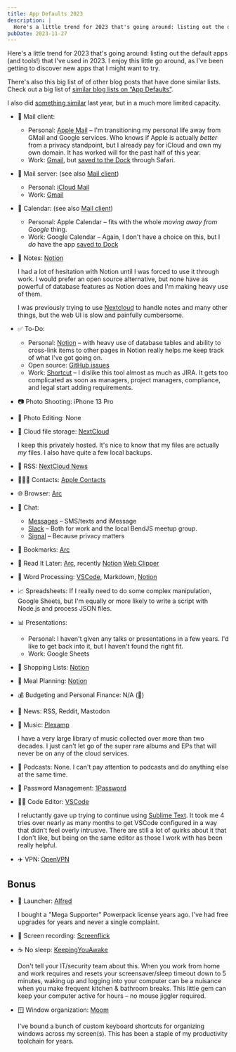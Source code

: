 ```yaml
---
title: App Defaults 2023
description: |
  Here's a little trend for 2023 that's going around: listing out the default apps (and tools!) that I've used in 2023. I enjoy this little go around, as I've been getting to discover new apps that I might want to try.
pubDate: 2023-11-27
---
```



Here's a little trend for 2023 that's going around: listing out the default apps (and tools!) that I've used in 2023. I enjoy this little go around, as I've been getting to discover new apps that I might want to try.

<Aside title="See also…">

There's also this big list of of other blog posts that have done similar lists. Check out a big list of [similar blog lists on “App Defaults”](https://defaults.rknight.me/).

</Aside>

I also did [something similar](/blog/2022/10/18/current-tool-chest/) last year, but in a much more limited capacity.

- <span id="mail">📨 Mail client:</span>

  - Personal: [Apple Mail](https://apps.apple.com/us/app/mail/id1108187098) – I'm transitioning my personal life away from GMail and Google services. Who knows if Apple is actually _better_ from a privacy standpoint, but I already pay for iCloud and own my own domain. It has worked will for the past half of this year.
  - Work: [Gmail](https://www.google.com/gmail/about/), but [saved to the Dock](https://support.apple.com/en-us/104996) through Safari.

- 📮 Mail server: (see also [Mail client](#mail))

  - Personal: [iCloud Mail](https://support.apple.com/guide/icloud/mail-on-icloudcom-overview-mm6b1a17e3/icloud)
  - Work: [Gmail](https://www.google.com/gmail/about/)

- 📆 Calendar: (see also [Mail client](#mail))

  - Personal: Apple Calendar – fits with the whole _moving away from Google_ thing.
  - Work: Google Calendar – Again, I don't have a choice on this, but I _do_ have the app [saved to Dock](https://support.apple.com/en-us/104996)

- <span id="notes">📝 Notes:</span> [Notion](https://notion.so)

  I had a lot of hesitation with Notion until I was forced to use it through work. I would prefer an open source alternative, but none have as powerful of database features as Notion does and I'm making heavy use of them.

  I was previously trying to use [Nextcloud](#cloud-files) to handle notes and many other things, but the web UI is slow and painfully cumbersome.

- ✅ To-Do:

  - Personal: [Notion](#notion) – with heavy use of database tables and ability to cross-link items to other pages in Notion really helps me keep track of what I've got going on.
  - Open source: [GitHub issues](https://github.com/paularmstrong)
  - Work: [Shortcut](https://www.shortcut.com/) – I dislike this tool almost as much as JIRA. It gets too complicated as soon as managers, project managers, compliance, and legal start adding requirements.

- 📷 Photo Shooting: iPhone 13 Pro
- 🎨 Photo Editing: None
- <span id="cloud-files">📁 Cloud file storage:</span> [NextCloud](https://nextcloud.com/)

  I keep this privately hosted. It's nice to know that my files are actually _my_ files. I also have quite a few local backups.

- 📖 RSS: [NextCloud News](https://github.com/nextcloud/news)
- 🙍🏻‍♂️ Contacts: [Apple Contacts](https://apps.apple.com/us/app/contacts/id1069512615)
- <span id="browser">🌐 Browser:</span> [Arc](https://arc.net/gift/628133c8)
- 💬 Chat:

  - [Messages](https://apps.apple.com/us/app/messages/id1146560473) – SMS/texts and iMessage
  - [Slack](https://slack.com) – Both for work and the local BendJS meetup group.
  - [Signal](https://www.signal.org/) – Because privacy matters

- 🔖 Bookmarks: [Arc](#browser)
- 📑 Read It Later: [Arc](#browser), recently [Notion](#notes) [Web Clipper](https://www.notion.so/help/web-clipper)
- 📜 Word Processing: [VSCode](https://code.visualstudio.com/), Markdown, [Notion](#notes)
- 📈 Spreadsheets: If I really need to do some complex manipulation, Google Sheets, but I'm equally or more likely to write a script with Node.js and process JSON files.
- 📊 Presentations:

  - Personal: I haven't given any talks or presentations in a few years. I'd like to get back into it, but I haven't found the right fit.
  - Work: Google Sheets

- 🛒 Shopping Lists: [Notion](#notes)
- 🍴 Meal Planning: [Notion](#notes)
- 💰 Budgeting and Personal Finance: N/A (😬)
- 📰 News: RSS, Reddit, Mastodon
- 🎵 Music: [Plexamp](https://www.plex.tv/plexamp/)

  I have a very large library of music collected over more than two decades. I just can't let go of the super rare albums and EPs that will never be on any of the cloud services.

- 🎤 Podcasts: None. I can't pay attention to podcasts and do anything else at the same time.
- 🔐 Password Management: [1Password](https://1password.com/)
- 🧑‍💻 Code Editor: [VSCode](https://code.visualstudio.com/)

  I reluctantly gave up trying to continue using [Sublime Text](https://www.sublimetext.com/). It took me 4 tries over nearly as many months to get VSCode configured in a way that didn't feel overly intrusive. There are still a lot of quirks about it that I don't like, but being on the same editor as those I work with has been really helpful.

- ✈️ VPN: [OpenVPN](https://openvpn.net/)

## Bonus

- 🚀 Launcher: [Alfred](https://www.alfredapp.com/)

  I bought a "Mega Supporter" Powerpack license years ago. I've had free upgrades for years and never a single complaint.

- 🎥 Screen recording: [Screenflick](https://www.araelium.com/screenflick-mac-screen-recorder)

- ☕️ No sleep: [KeepingYouAwake](https://keepingyouawake.app/)

  Don't tell your IT/security team about this. When you work from home and work requires and resets your screensaver/sleep timeout down to 5 minutes, waking up and logging into your computer can be a nuisance when you make frequent kitchen & bathroom breaks. This little gem can keep your computer active for hours – no mouse jiggler required.

- 🪟 Window organization: [Moom](https://manytricks.com/moom/)

  I've bound a bunch of custom keyboard shortcuts for organizing windows across my screen(s). This has been a staple of my productivity toolchain for years.

